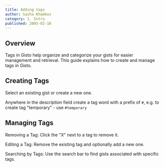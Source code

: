 ```yaml
---
title: Adding tags
author: Sasha Khamkov
category: 1. Intro
published: 2005-02-16
---
```


## Overview

Tags in Gisto help organize and categorize your gists for easier management and retrieval. This guide explains how to create and manage tags in Gisto.

## Creating Tags

Select an existing gist or create a new one.

Anywhere in the description field create a tag word with a prefix of `#`, e.g. to create tag "temporary" - use `#temporary`

## Managing Tags

Removing a Tag: Click the "X" next to a tag to remove it.

Editing a Tag: Remove the existing tag and optionally add a new one.

Searching by Tags: Use the search bar to find gists associated with specific tags.
